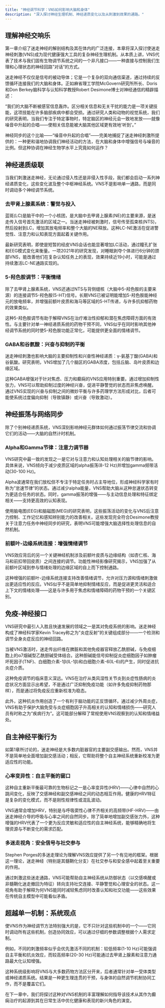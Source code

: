 ```yaml
---
title: "神经调节科学：VNS如何影响大脑和身体"
description: "深入探讨神经生理机制、神经递质变化以及从刺激到效果的通路。"
---
```


## 理解神经交响乐

第一章介绍了迷走神经的解剖结构及其在体内的广泛连接，本章将深入探讨使迷走神经刺激(VNS)成为现代健康强大工具的复杂神经生理机制。从本质上讲，VNS代表了技术与我们固有生物调节系统之间的一个非凡接口——一种直接与控制我们生理和心理状态的神经回路"对话"的方式。

迷走神经不仅仅是信号的被动导体；它是一个复杂的双向通信渠道，通过持续的反馈循环连接我们的大脑和身体。正如麻省理工学院McGovern研究所所长、Doris和Don Berkey脑科学与认知科学教授Robert Desimone博士对神经通信的精辟描述：

"我们的大脑不断被感官信息轰炸。区分相关信息和无关干扰的能力是一项关键技能，这项技能在许多脑部疾病中都会受损。通过研究人类和动物的视觉系统，我们的研究表明，当我们专注于特定事物时，特定脑区的神经元会一致地发放——就像噪音中升起的合唱——使相关信息能被大脑其他区域更有效地'听到'。"

神经同步的这个比喻——"噪音中升起的合唱"——完美地捕捉了迷走神经刺激所提供的：一种更和谐地协调我们神经活动的方法，在大脑和身体中增强信号与噪音的比例。但这种协调在神经生物学水平上究竟如何运作？

## 神经递质级联

当我们刺激迷走神经，无论通过侵入性还是非侵入性手段，我们都会启动一系列神经递质变化，这些变化波及整个中枢神经系统。VNS不是影响单一通路，而是同时调动多个神经调节系统。

### 去甲肾上腺素系统：警觉与投入

蓝斑(LC)是脑干中的一个小核团，是大脑中去甲肾上腺素(NE)的主要来源，是迷走传入信号首先激活的区域之一。当迷走神经被刺激时，信号传至孤束核(NTS)，然后投射到LC，增加其放电频率和整个大脑的NE释放。这种LC-NE激活在促进警觉性、注意力和认知表现方面起着关键作用。

最新研究表明，即使是短暂的经皮VNS会话也能显著增加LC活动，通过瞳孔扩张和EEG模式变化来衡量。一项2021年的研究发现，对睡眠剥夺个体进行6分钟的颈部VNS，能改善他们在复杂认知任务上的表现，效果持续近19小时，可能是通过持续激活LC-NE通路实现的。

### 5-羟色胺调节：平衡情绪

除了去甲肾上腺素系统，VNS还通过NTS与背侧缝核（大脑中5-羟色胺的主要来源）的连接调节5-羟色胺(5-HT)信号。长期VNS已被证明能增加5-羟色胺能神经元的放电频率，并增强前额叶皮质和海马等区域的5-HT传递，与许多抗抑郁药物的效果类似。

这种5-羟色胺调节有助于解释VNS在治疗难治性抑郁和潜在焦虑障碍方面的有效性。与主要针对单一神经递质系统的药物干预不同，VNS似乎在同时影响其他神经调节系统的同时使5-羟色胺功能正常化，可能提供更全面的情绪调节。

### GABA和谷氨酸：兴奋与抑制的平衡

迷走神经刺激也影响大脑的主要抑制性和兴奋性神经递质：γ-氨基丁酸(GABA)和谷氨酸。研究表明，VNS增加了几个脑区的GABA浓度，包括丘脑、岛叶皮质和边缘区域。

这种GABA增强对于针对焦虑、压力和癫痫的VNS应用特别重要。通过增加抑制性张力，VNS可以帮助抑制过度的神经兴奋，促进平静警觉的状态而非焦虑唤醒。通过VNS实现的兴奋与抑制之间的微妙平衡与许多药理学方法形成对比，后者可能使系统过度偏向抑制（导致镇静）或兴奋（导致激动）。

## 神经振荡与网络同步

除了个别神经递质系统，VNS深刻影响神经元群体如何通过振荡节律交流和协调它们的活动——大脑的自然计时机制。

### Alpha和Gamma节律：注意力调节器

VNS研究中最一致的发现之一是它对与注意力和认知处理相关的脑节律的影响。具体来说，VNS倾向于减少皮质区域的alpha振荡(8-12 Hz)并增加gamma频带活动(30-100 Hz)。

Alpha波通常在我们放松但不专注于特定任务时占主导地位，形成神经科学家有时称为"怠速节律"的状态。通过减少alpha能量，VNS帮助大脑从这种怠速状态转变为更适合任务的状态。同时，gamma振荡的增强——与主动信息处理和特征绑定相关——支持更高效的认知表现。

使用脑电图(EEG)和脑磁图(MEG)的研究表明，这些振荡活动的变化与VNS后注意力控制、工作记忆和感知辨别能力的改善相关。这些发现完全符合Desimone教授关于注意力任务中神经同步的研究，表明VNS可能增强大脑选择性处理信息的自然机制。

### 前额叶-边缘系统连接：增强情绪调节

VNS效应背后的另一个关键神经机制涉及前额叶皮质与边缘结构（如杏仁核、海马和前扣带回皮质）之间连接的调节。功能性神经影像研究揭示，VNS加强了从前额叶区域到参与情绪处理的边缘区域的自上而下控制通路。

这种增强的前额叶-边缘系统连接支持改善情绪调节，允许对压力源和情绪刺激做出更适应性的反应。VNS似乎不是简单地抑制情绪反应，而是促进更灵活和适合上下文的情绪处理——这是与许多用于焦虑和情绪障碍的药物干预的一个关键区别。

## 免疫-神经接口

VNS研究中最引人入胜且快速发展的领域之一是其对免疫系统的影响。迷走神经构成了神经科学家Kevin Tracey称之为"炎症反射"的关键组成部分——一个检测和调节全身炎症反应的神经回路。

当被VNS激活时，迷走传出纤维在脾脏和其他免疫器官释放乙酰胆碱，与免疫细胞上的α7烟碱型乙酰胆碱受体结合。这种胆碱能信号抑制促炎症细胞因子如肿瘤坏死因子(TNF)、白细胞介素-1β(IL-1β)和白细胞介素-6(IL-6)的产生，同时促进抗炎症介质。

这种免疫调节的临床意义深远。VNS在治疗从类风湿性关节炎到炎症性肠病的炎症状况方面显示出希望，不是通过广泛抑制免疫功能（如许多免疫抑制药物那样），而是通过将免疫反应重新校准为稳态。

此外，这种抗炎作用创造了一个有利于脑功能的正反馈循环。通过减少外周炎症，VNS有助于保护大脑免受与炎症细胞因子升高相关的认知和情绪损伤——研究人员有时称之为"疾病行为"。这可能部分解释了常规使用VNS观察到的认知和情绪益处。

## 自主神经平衡行为

如第1章所讨论的，迷走神经是大多数内脏器官的主要副交感输出。然而，VNS并不是简单地全面增加副交感活动；相反，它帮助将整个自主神经系统重新校准为更适应性的功能。

### 心率变异性：自主平衡的窗口

这种自主重新平衡最可靠的生物标记之一是心率变异性(HRV)——心律中自然的心跳间变化，反映了交感神经和副交感神经之间的动态相互作用。健康的HRV特征是复杂的变化模式，而不是刚性规律性或混乱波动。

VNS通常会增加HRV，特别是与呼吸窦性心律不齐相关的高频带(HF-HRV)——由迷走神经介导的呼吸与心率之间的自然同步。除了简单地增加副交感张力外，这种增强的HRV代表了一个更为反应灵敏和适应性的自主神经系统，能够精确地将生理资源与不断变化的需求匹配。

### 多迷走视角：安全信号与社交参与

Stephen Porges的多迷走理论为理解VNS效应提供了另一个有见地的框架。根据这一理论，迷走神经（特别是其髓鞘化分支）在社交参与和安全感中起着至关重要的作用。

通过刺激这些迷走通路，VNS可能帮助自主神经系统从防御状态（以交感唤醒或非髓鞘化迷走撤回为特征）转向支持社交连接、平静警觉和心理安全的状态。这一视角有助于解释为何VNS能同时减轻焦虑同时改善认知和社交功能——这些效果在传统自主模型中可能看似矛盾。

## 超越单一机制：系统观点

使VNS作为神经调节方法特别强大的是，它不只针对这些机制中的一个——它同时调动所有这些机制，创造协同效应，可以通过仔细的参数调整根据个人需求定制。

例如，不同的刺激频率似乎会优先激活不同的机制：较低频率(1-10 Hz)可能强调自主平衡和抗炎效应，而较高频率(20-30 Hz)可能通过去甲肾上腺素和注意力通路最大化认知增强。

这种系统级影响将VNS与大多数药物方法区分开来，后者通常针对单一受体类型或神经递质系统。结果是一种更生理连贯的干预，与身体的自然调节机制协同工作，而不是覆盖它们。

在下一章中，我们将探讨这种对VNS机制的丰富理解如何指导该技术从其作为癫痫治疗的起源到其在日常生活中优化健康和表现的新兴角色的演变。